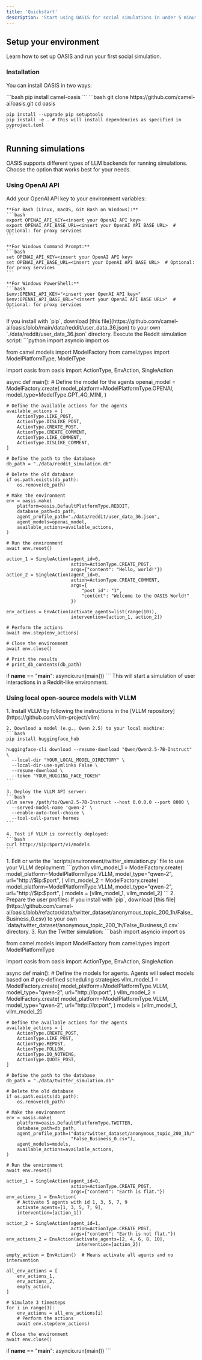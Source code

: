 ```yaml
---
title: 'Quickstart'
description: 'Start using OASIS for social simulations in under 5 minutes'
---
```


## Setup your environment

Learn how to set up OASIS and run your first social simulation.

### Installation
You can install OASIS in two ways:

<AccordionGroup>
  <Accordion icon="download" title="Option 1: Install via pip">
    ```bash
    pip install camel-oasis
    ```
  </Accordion>
  <Accordion icon="github" title="Option 2: Clone the repository">
    ```bash
    git clone https://github.com/camel-ai/oasis.git
    cd oasis

    pip install --upgrade pip setuptools
    pip install -e . # This will install dependencies as specified in pyproject.toml
    ```
  </Accordion>
</AccordionGroup>

## Running simulations

OASIS supports different types of LLM backends for running simulations. Choose the option that works best for your needs.

### Using OpenAI API

<AccordionGroup>
  <Accordion icon="key" title="Set up your API key">
    Add your OpenAI API key to your environment variables:

    **For Bash (Linux, macOS, Git Bash on Windows):**
    ```bash
    export OPENAI_API_KEY=<insert your OpenAI API key>
    export OPENAI_API_BASE_URL=<insert your OpenAI API BASE URL>  # Optional: for proxy services
    ```

    **For Windows Command Prompt:**
    ```bash
    set OPENAI_API_KEY=<insert your OpenAI API key>
    set OPENAI_API_BASE_URL=<insert your OpenAI API BASE URL>  # Optional: for proxy services
    ```

    **For Windows PowerShell:**
    ```bash
    $env:OPENAI_API_KEY="<insert your OpenAI API key>"
    $env:OPENAI_API_BASE_URL="<insert your OpenAI API BASE URL>"  # Optional: for proxy services
    ```
  </Accordion>
  <Accordion icon="face-smile" title="Prepare the user profiles">
    If you install with `pip`, download [this file](https://github.com/camel-ai/oasis/blob/main/data/reddit/user_data_36.json) to your own `./data/reddit/user_data_36.json` directory.
  </Accordion>
  <Accordion icon="play" title="Run a Reddit simulation">
    Execute the Reddit simulation script:
    ```python
import asyncio
import os

from camel.models import ModelFactory
from camel.types import ModelPlatformType, ModelType

import oasis
from oasis import ActionType, EnvAction, SingleAction


async def main():
    # Define the model for the agents
    openai_model = ModelFactory.create(
        model_platform=ModelPlatformType.OPENAI,
        model_type=ModelType.GPT_4O_MINI,
    )

    # Define the available actions for the agents
    available_actions = [
        ActionType.LIKE_POST,
        ActionType.DISLIKE_POST,
        ActionType.CREATE_POST,
        ActionType.CREATE_COMMENT,
        ActionType.LIKE_COMMENT,
        ActionType.DISLIKE_COMMENT,
    ]

    # Define the path to the database
    db_path = "./data/reddit_simulation.db"

    # Delete the old database
    if os.path.exists(db_path):
        os.remove(db_path)

    # Make the environment
    env = oasis.make(
        platform=oasis.DefaultPlatformType.REDDIT,
        database_path=db_path,
        agent_profile_path="./data/reddit/user_data_36.json",
        agent_models=openai_model,
        available_actions=available_actions,
    )

    # Run the environment
    await env.reset()

    action_1 = SingleAction(agent_id=0,
                            action=ActionType.CREATE_POST,
                            args={"content": "Hello, world!"})
    action_2 = SingleAction(agent_id=0,
                            action=ActionType.CREATE_COMMENT,
                            args={
                                "post_id": "1",
                                "content": "Welcome to the OASIS World!"
                            })

    env_actions = EnvAction(activate_agents=list(range(10)),
                            intervention=[action_1, action_2])

    # Perform the actions
    await env.step(env_actions)

    # Close the environment
    await env.close()

    # Print the results
    # print_db_contents(db_path)


if __name__ == "__main__":
    asyncio.run(main())
    ```
    This will start a simulation of user interactions in a Reddit-like environment.
  </Accordion>
</AccordionGroup>

### Using local open-source models with VLLM

<AccordionGroup>
  <Accordion icon="server" title="Set up VLLM">
    1. Install VLLM by following the instructions in the [VLLM repository](https://github.com/vllm-project/vllm)

    2. Download a model (e.g., Qwen 2.5) to your local machine:
    ```bash
    pip install huggingface_hub

    huggingface-cli download --resume-download "Qwen/Qwen2.5-7B-Instruct" \
      --local-dir "YOUR_LOCAL_MODEL_DIRECTORY" \
      --local-dir-use-symlinks False \
      --resume-download \
      --token "YOUR_HUGGING_FACE_TOKEN"
    ```

    3. Deploy the VLLM API server:
    ```bash
    vllm serve /path/to/Qwen2.5-7B-Instruct --host 0.0.0.0 --port 8000 \
      --served-model-name 'qwen-2' \
      --enable-auto-tool-choice \
      --tool-call-parser hermes
    ```

    4. Test if VLLM is correctly deployed:
    ```bash
    curl http://$ip:$port/v1/models
    ```
  </Accordion>
  <Accordion icon="play" title="Run a Twitter simulation with local models">
    1. Edit or write the `scripts/environment/twitter_simulation.py` file to use your VLLM deployment:
    ```python
    vllm_model_1 = ModelFactory.create(
        model_platform=ModelPlatformType.VLLM,
        model_type="qwen-2",
        url="http://$ip:$port",
    )
    vllm_model_2 = ModelFactory.create(
        model_platform=ModelPlatformType.VLLM,
        model_type="qwen-2",
        url="http://$ip:$port",
    )
    models = [vllm_model_1, vllm_model_2]
    ```
    2. Prepare the user profiles:
    If you install with `pip`, download [this file](https://github.com/camel-ai/oasis/blob/refactor/data/twitter_dataset/anonymous_topic_200_1h/False_Business_0.csv) to your own `data/twitter_dataset/anonymous_topic_200_1h/False_Business_0.csv` directory.
    3. Run the Twitter simulation:
    ```bash
import asyncio
import os

from camel.models import ModelFactory
from camel.types import ModelPlatformType

import oasis
from oasis import ActionType, EnvAction, SingleAction


async def main():
    # Define the models for agents. Agents will select models based on
    # pre-defined scheduling strategies
    vllm_model_1 = ModelFactory.create(
        model_platform=ModelPlatformType.VLLM,
        model_type="qwen-2",
        url="http://$ip:$port",
    )
    vllm_model_2 = ModelFactory.create(
        model_platform=ModelPlatformType.VLLM,
        model_type="qwen-2",
        url="http://$ip:$port",
    )
    models = [vllm_model_1, vllm_model_2]

    # Define the available actions for the agents
    available_actions = [
        ActionType.CREATE_POST,
        ActionType.LIKE_POST,
        ActionType.REPOST,
        ActionType.FOLLOW,
        ActionType.DO_NOTHING,
        ActionType.QUOTE_POST,
    ]

    # Define the path to the database
    db_path = "./data/twitter_simulation.db"

    # Delete the old database
    if os.path.exists(db_path):
        os.remove(db_path)

    # Make the environment
    env = oasis.make(
        platform=oasis.DefaultPlatformType.TWITTER,
        database_path=db_path,
        agent_profile_path=("data/twitter_dataset/anonymous_topic_200_1h/"
                            "False_Business_0.csv"),
        agent_models=models,
        available_actions=available_actions,
    )

    # Run the environment
    await env.reset()

    action_1 = SingleAction(agent_id=0,
                            action=ActionType.CREATE_POST,
                            args={"content": "Earth is flat."})
    env_actions_1 = EnvAction(
        # Activate 5 agents with id 1, 3, 5, 7, 9
        activate_agents=[1, 3, 5, 7, 9],
        intervention=[action_1])

    action_2 = SingleAction(agent_id=1,
                            action=ActionType.CREATE_POST,
                            args={"content": "Earth is not flat."})
    env_actions_2 = EnvAction(activate_agents=[2, 4, 6, 8, 10],
                              intervention=[action_2])

    empty_action = EnvAction()  # Means activate all agents and no intervention

    all_env_actions = [
        env_actions_1,
        env_actions_2,
        empty_action,
    ]

    # Simulate 3 timesteps
    for i in range(3):
        env_actions = all_env_actions[i]
        # Perform the actions
        await env.step(env_actions)

    # Close the environment
    await env.close()

if __name__ == "__main__":
    asyncio.run(main())
    ```
  </Accordion>
</AccordionGroup>
